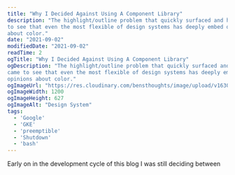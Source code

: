 ```yaml
---
title: "Why I Decided Against Using A Component Library"
description: "The highlight/outline problem that quickly surfaced and how I came
to see that even the most flexible of design systems has deeply embed opinions
about color."
date: "2021-09-02"
modifiedDate: "2021-09-02"
readTime: 2
ogTitle: "Why I Decided Against Using A Component Library"
ogDescription: "The highlight/outline problem that quickly surfaced and how I
came to see that even the most flexible of design systems has deeply embed
opinions about color."
ogImageUrl: "https://res.cloudinary.com/bensthoughts/image/upload/v1630618835/blog/articles-headers/why-not-to-use-a-component-library_ke14kl.gif"
ogImageWidth: 1200
ogImageHeight: 627
ogImageAlt: "Design System"
tags:
  - 'Google'
  - 'GKE'
  - 'preemptible'
  - 'Shutdown'
  - 'bash'
---
```


<HeaderImage
  src="/assets/blog/images/why-not-to-use-a-component-library.jpg"
  alt="Blog header image"
  width="1200"
  height="627"
/>

Early on in the development cycle of this blog I was still deciding between 